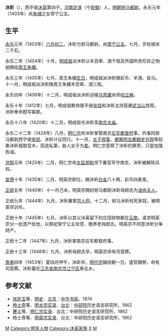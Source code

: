 '''沐昕'''（{{bd|1386年||1453年||catIdx=M}}），西平侯[[沐英|沐英]]第四子，[[河南江北等處行中書省|河南]][[定远縣|定遠]]（今[[安徽|安徽]]）人，[[明朝|明朝]][[驸马都尉|驸马都尉]]。永乐元年（1403年）尚[[朱棣|朱棣]]之女常宁公主。

==生平==

[[永乐|永乐]]元年（1403年）[[六月初二|六月初二]]，沐昕为驸马都尉，尚[[常宁公主|常宁公主]]。七月，岁给禄米二千石。

永乐二年（1404年）十月，[[明成祖|明成祖]]派沐昕以羊百牵、酒千瓶及外国所贡珍异之物驰赐给[[周王|周王]][[朱橚|朱橚]]。

永乐三年（1405年）七月，周王朱橚[[生日|生日]]，明成祖派沐昕赐彩币、羊酒、良马。十一月，明成祖派沐昕赐周王朱橚羊百牵、酒三瓶。

永乐四年（1406年）十二月，明成祖派沐昕迎接[[乌思藏|乌思藏]]尚师[[哈立麻|哈立麻]]。

永乐十年（1412年）七月，明成祖敕命隆平侯[[张信|张信]]和沐昕主持营建[[武当山|武当山]]宫观，沐昕奉命题写匾额。

永乐十八年（1420年）十二月，明成祖令沐昕享[[南京|南京]][[太庙|太庙]]。

永乐二十二年（1424年）八月，[[明仁宗|明仁宗]]命沐昕掌管南京[[后军都督府|后军都督府]]事，外事同驸马都尉西宁侯[[宋琥|宋琥]]、沐昕计议而行。十一月，[[太子宾客|太子宾客]]、[[都察院|都察院]][[左都御史|左都御史]][[刘观|刘观]]等劾奏沐昕擅取官木，窃造私第，胁人女子为[[妾|妾]]。明仁宗宽宥了沐昕的罪责，只是加强告诫。

[[洪熙|洪熙]]元年（1425年）二月，明仁宗命[[太监|太监]][[郑和|郑和]]领下番官军守南京，沐昕被解除兵权。

[[宣德|宣德]]十年（1435年）二月，明英宗即位，赐沐昕[[白金|白金]]八十两，彩币四表里。

[[正统_(年号)|正统]]五年（1440年）十一月己未，明英宗赐封驸马都尉沐昕母颜氏为[[诰命夫人|诰命夫人]]。

正统九年（1444年）九月，沐昕署掌[[宗人府|宗人府]]。十二月，驸马沐昕杖死家奴，被明英宗训斥。

正统十年（1445年）七月，沐昕以其父沐英留下的庄田财物都在[[云南|云南]]，请求明英宗分一批遗产给他，以祭祀常宁公主坟茔、赡养老母颜氏。明英宗不同意沐昕分争财产。

正统十二年（1447年）九月，沐昕掌南京后军都督府事。

正统十三年（1448年）九月，沐昕母颜氏卒，明英宗命有司营葬。

[[景泰|景泰]]四年（1453年）夏四月甲午，沐昕卒，[[明代宗|明代宗]]辍视朝一日，遣官赐祭，命有司营葬。沐昕墓在[[江苏省|江苏省]][[南京市|南京市]][[江宁区_(南京市)|江宁区]]泰北乡。

==参考文献==
* [[张廷玉|张廷玉]]等．[[明史|明史]]．[[北京|北京]]：[[中华书局|中华书局]]，1974
* [[杨士奇|杨士奇]]等．[[明太宗实录|明太宗实录]]．[[台北|台北]]：[[中研院|中研院]]历史语言研究所，1962
* [[蹇义|蹇义]]等．[[明实录|明仁宗实录]]．台北：中研院历史语言研究所，1962
* 杨士奇等．[[明实录|明英宗实录]]．台北：中研院历史语言研究所，1962

[[Category:明朝駙馬都尉|M]]
[[Category:明军人物|Category:明军人物]]
[[Category:沐英家族|Category:沐英家族]]
[[Category:沐姓|X]]
[[Category:定遠人|M]]